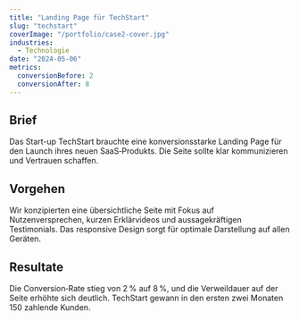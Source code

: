 ```yaml
---
title: "Landing Page für TechStart"
slug: "techstart"
coverImage: "/portfolio/case2-cover.jpg"
industries:
  - Technologie
date: "2024-05-06"
metrics:
  conversionBefore: 2
  conversionAfter: 8
---
```


## Brief

Das Start-up TechStart brauchte eine konversionsstarke Landing Page für den Launch ihres neuen SaaS‑Produkts. Die Seite sollte klar kommunizieren und Vertrauen schaffen.

## Vorgehen

Wir konzipierten eine übersichtliche Seite mit Fokus auf Nutzenversprechen, kurzen Erklärvideos und aussagekräftigen Testimonials. Das responsive Design sorgt für optimale Darstellung auf allen Geräten.

## Resultate

Die Conversion‑Rate stieg von 2 % auf 8 %, und die Verweildauer auf der Seite erhöhte sich deutlich. TechStart gewann in den ersten zwei Monaten 150 zahlende Kunden.